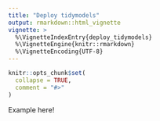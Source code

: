 ```yaml
---
title: "Deploy tidymodels"
output: rmarkdown::html_vignette
vignette: >
  %\VignetteIndexEntry{deploy_tidymodels}
  %\VignetteEngine{knitr::rmarkdown}
  %\VignetteEncoding{UTF-8}
---
```


```r
knitr::opts_chunk$set(
  collapse = TRUE,
  comment = "#>"
)
```


Example here!

